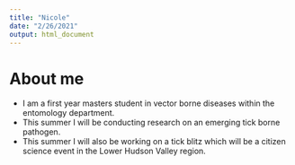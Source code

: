 ```yaml
---
title: "Nicole"
date: "2/26/2021"
output: html_document
---
```


# About me

* I am a first year masters student in vector borne diseases within the entomology department.
* This summer I will be conducting research on an emerging tick borne pathogen.
* This summer I will also be working on a tick blitz which will be a citizen science event in the Lower Hudson Valley region.
